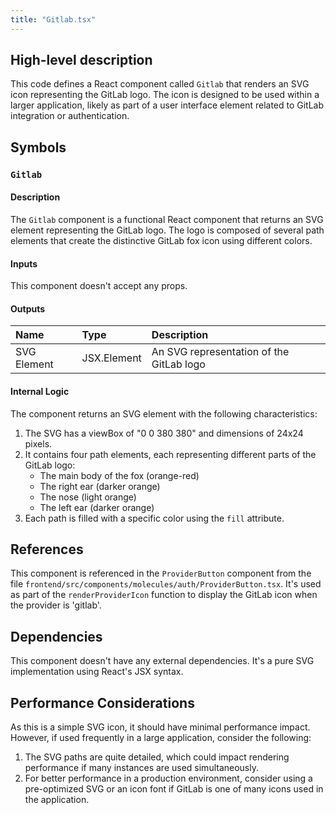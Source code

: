 ```yaml
---
title: "Gitlab.tsx"
---
```


## High-level description
This code defines a React component called `Gitlab` that renders an SVG icon representing the GitLab logo. The icon is designed to be used within a larger application, likely as part of a user interface element related to GitLab integration or authentication.

## Symbols

### `Gitlab`
#### Description
The `Gitlab` component is a functional React component that returns an SVG element representing the GitLab logo. The logo is composed of several path elements that create the distinctive GitLab fox icon using different colors.

#### Inputs
This component doesn't accept any props.

#### Outputs
| Name | Type | Description |
|:-----|:-----|:------------|
| SVG Element | JSX.Element | An SVG representation of the GitLab logo |

#### Internal Logic
The component returns an SVG element with the following characteristics:
1. The SVG has a viewBox of "0 0 380 380" and dimensions of 24x24 pixels.
2. It contains four path elements, each representing different parts of the GitLab logo:
   - The main body of the fox (orange-red)
   - The right ear (darker orange)
   - The nose (light orange)
   - The left ear (darker orange)
3. Each path is filled with a specific color using the `fill` attribute.

## References
This component is referenced in the `ProviderButton` component from the file `frontend/src/components/molecules/auth/ProviderButton.tsx`. It's used as part of the `renderProviderIcon` function to display the GitLab icon when the provider is 'gitlab'.

## Dependencies
This component doesn't have any external dependencies. It's a pure SVG implementation using React's JSX syntax.

## Performance Considerations
As this is a simple SVG icon, it should have minimal performance impact. However, if used frequently in a large application, consider the following:
1. The SVG paths are quite detailed, which could impact rendering performance if many instances are used simultaneously.
2. For better performance in a production environment, consider using a pre-optimized SVG or an icon font if GitLab is one of many icons used in the application.